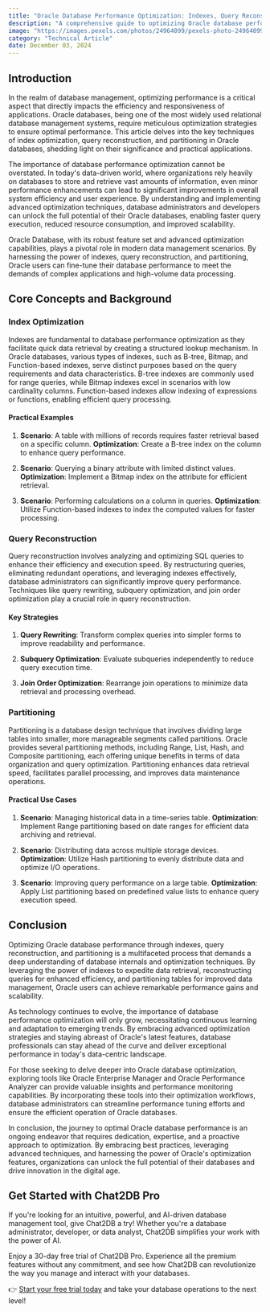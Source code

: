 ```yaml
---
title: "Oracle Database Performance Optimization: Indexes, Query Reconstruction, and Partitioning"
description: "A comprehensive guide to optimizing Oracle database performance through indexes, query reconstruction, and partitioning techniques."
image: "https://images.pexels.com/photos/24964099/pexels-photo-24964099.jpeg?auto=compress&cs=tinysrgb&dpr=1&w=500"
category: "Technical Article"
date: December 03, 2024
---
```


## Introduction

In the realm of database management, optimizing performance is a critical aspect that directly impacts the efficiency and responsiveness of applications. Oracle databases, being one of the most widely used relational database management systems, require meticulous optimization strategies to ensure optimal performance. This article delves into the key techniques of index optimization, query reconstruction, and partitioning in Oracle databases, shedding light on their significance and practical applications.

The importance of database performance optimization cannot be overstated. In today's data-driven world, where organizations rely heavily on databases to store and retrieve vast amounts of information, even minor performance enhancements can lead to significant improvements in overall system efficiency and user experience. By understanding and implementing advanced optimization techniques, database administrators and developers can unlock the full potential of their Oracle databases, enabling faster query execution, reduced resource consumption, and improved scalability.

Oracle Database, with its robust feature set and advanced optimization capabilities, plays a pivotal role in modern data management scenarios. By harnessing the power of indexes, query reconstruction, and partitioning, Oracle users can fine-tune their database performance to meet the demands of complex applications and high-volume data processing.

## Core Concepts and Background

### Index Optimization

Indexes are fundamental to database performance optimization as they facilitate quick data retrieval by creating a structured lookup mechanism. In Oracle databases, various types of indexes, such as B-tree, Bitmap, and Function-based indexes, serve distinct purposes based on the query requirements and data characteristics. B-tree indexes are commonly used for range queries, while Bitmap indexes excel in scenarios with low cardinality columns. Function-based indexes allow indexing of expressions or functions, enabling efficient query processing.

#### Practical Examples

1. **Scenario**: A table with millions of records requires faster retrieval based on a specific column. **Optimization**: Create a B-tree index on the column to enhance query performance.

2. **Scenario**: Querying a binary attribute with limited distinct values. **Optimization**: Implement a Bitmap index on the attribute for efficient retrieval.

3. **Scenario**: Performing calculations on a column in queries. **Optimization**: Utilize Function-based indexes to index the computed values for faster processing.

### Query Reconstruction

Query reconstruction involves analyzing and optimizing SQL queries to enhance their efficiency and execution speed. By restructuring queries, eliminating redundant operations, and leveraging indexes effectively, database administrators can significantly improve query performance. Techniques like query rewriting, subquery optimization, and join order optimization play a crucial role in query reconstruction.

#### Key Strategies

1. **Query Rewriting**: Transform complex queries into simpler forms to improve readability and performance.

2. **Subquery Optimization**: Evaluate subqueries independently to reduce query execution time.

3. **Join Order Optimization**: Rearrange join operations to minimize data retrieval and processing overhead.

### Partitioning

Partitioning is a database design technique that involves dividing large tables into smaller, more manageable segments called partitions. Oracle provides several partitioning methods, including Range, List, Hash, and Composite partitioning, each offering unique benefits in terms of data organization and query optimization. Partitioning enhances data retrieval speed, facilitates parallel processing, and improves data maintenance operations.

#### Practical Use Cases

1. **Scenario**: Managing historical data in a time-series table. **Optimization**: Implement Range partitioning based on date ranges for efficient data archiving and retrieval.

2. **Scenario**: Distributing data across multiple storage devices. **Optimization**: Utilize Hash partitioning to evenly distribute data and optimize I/O operations.

3. **Scenario**: Improving query performance on a large table. **Optimization**: Apply List partitioning based on predefined value lists to enhance query execution speed.

## Conclusion

Optimizing Oracle database performance through indexes, query reconstruction, and partitioning is a multifaceted process that demands a deep understanding of database internals and optimization techniques. By leveraging the power of indexes to expedite data retrieval, reconstructing queries for enhanced efficiency, and partitioning tables for improved data management, Oracle users can achieve remarkable performance gains and scalability.

As technology continues to evolve, the importance of database performance optimization will only grow, necessitating continuous learning and adaptation to emerging trends. By embracing advanced optimization strategies and staying abreast of Oracle's latest features, database professionals can stay ahead of the curve and deliver exceptional performance in today's data-centric landscape.

For those seeking to delve deeper into Oracle database optimization, exploring tools like Oracle Enterprise Manager and Oracle Performance Analyzer can provide valuable insights and performance monitoring capabilities. By incorporating these tools into their optimization workflows, database administrators can streamline performance tuning efforts and ensure the efficient operation of Oracle databases.

In conclusion, the journey to optimal Oracle database performance is an ongoing endeavor that requires dedication, expertise, and a proactive approach to optimization. By embracing best practices, leveraging advanced techniques, and harnessing the power of Oracle's optimization features, organizations can unlock the full potential of their databases and drive innovation in the digital age.

## Get Started with Chat2DB Pro

If you're looking for an intuitive, powerful, and AI-driven database management tool, give Chat2DB a try! Whether you're a database administrator, developer, or data analyst, Chat2DB simplifies your work with the power of AI.

Enjoy a 30-day free trial of Chat2DB Pro. Experience all the premium features without any commitment, and see how Chat2DB can revolutionize the way you manage and interact with your databases.

👉 [Start your free trial today](https://chat2db.ai/pricing) and take your database operations to the next level!
